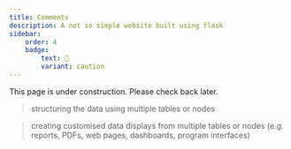 ```yaml
---
title: Comments
description: A not so simple website built using flask
sidebar:
    order: 4
    badge:
        text: 🚧
        variant: caution
---
```


This page is under construction. Please check back later.

> structuring the data using multiple tables or nodes

> creating customised data displays from multiple tables or nodes (e.g. reports, PDFs, web pages, dashboards, program interfaces)